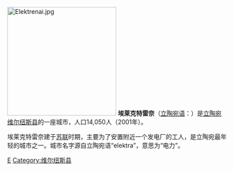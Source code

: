 [[File:Elektrenai.jpg|250px]]
'''埃莱克特雷奈'''（[[立陶宛语|立陶宛语]]：'''{{lang|lt|Elektrėnai}}'''）是[[立陶宛|立陶宛]][[维尔纽斯县|维尔纽斯县]]的一座城市，人口14,050人（2001年）。

埃莱克特雷奈建于[[苏联|苏联]]时期，主要为了安置附近一个发电厂的工人，是立陶宛最年轻的城市之一。城市名字源自立陶宛语“elektra”，意思为“电力”。

{{coord|display=title}}
{{Lithuania-geo-stub}}
{{normdaten}}
[[Category:立陶宛城市|E]]
[[Category:维尔纽斯县|Category:维尔纽斯县]]